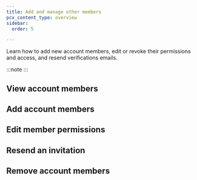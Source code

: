 ```yaml
---
title: Add and manage other members
pcx_content_type: overview
sidebar:
  order: 5

---
```



Learn how to add new account members, edit or revoke their permissions and access, and resend verifications emails.

:::note
 <Render file="account-member-manage-limitation" product="fundamentals" /> 
:::

## View account members

<Render file="account-member-manage-limitation" product="fundamentals" />

<Render file="view-account-members" product="fundamentals" />

## Add account members

<Render file="account-member-manage-limitation" product="fundamentals" />

<Render file="add-account-members" product="fundamentals" />

## Edit member permissions

<Render file="account-member-manage-limitation" product="fundamentals" />

<Render file="edit-member-permissions" product="fundamentals" />

## Resend an invitation

<Render file="resend-member-invitation" product="fundamentals" />

## Remove account members

<Render file="account-member-manage-limitation" product="fundamentals" />

<Render file="remove-account-members" product="fundamentals" />

[^1]: <Render file="account-member-manage-limitation" product="fundamentals" />
